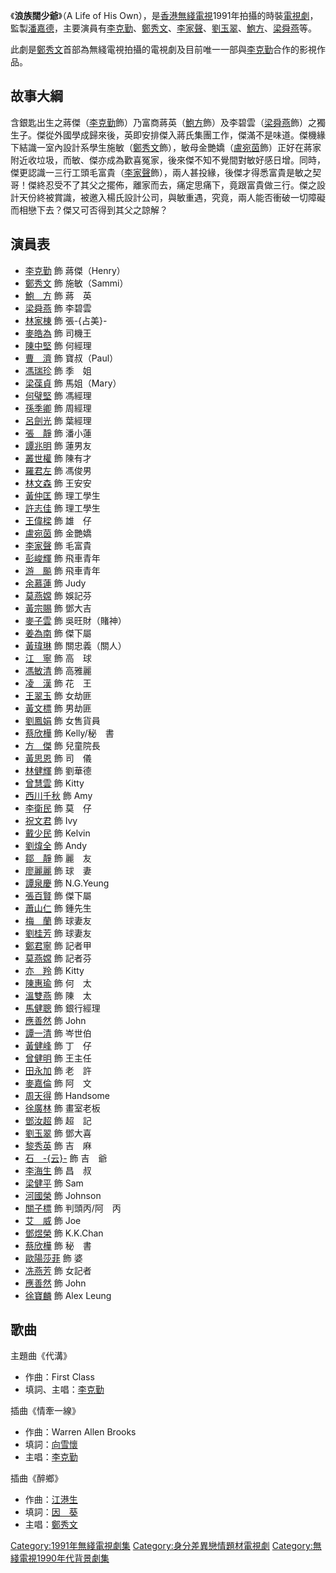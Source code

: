 {{無綫劇集
| 中文劇名=浪族闊少爺
| 英文劇名={{lang|en|A Life of His Own}}
| 圖像=
| 製作年份=1991年
| 翡翠台首播日期=1991年7月8日-8月2日
| 翡翠台首播時間=逢星期一至五 19:25-20:25
| 監製=[[潘嘉德|潘嘉德]]
| 編導=[[黃偉聲|黃偉聲]]、[[林婉樺|林婉樺]]、[[楊天明|楊天明]]、[[任潔|任潔]]
| 製作統籌=[[唐鳳珍|唐鳳珍]]
| 助理編導=[[吳家勤|吳家勤]]、[[符慧君|符慧君]]、[[王信|王信]]、[[何耀宗|何耀宗]]、<br>[[成志超|成志超]]、[[陳芝瑛|陳芝瑛]]
| 編審=[[鄧惠玲|鄧惠玲]]
| 編劇={{nowrap|[[趙婉蘭|趙婉蘭]]、[[香潔儀|香潔儀]]、[[鄧惠玲|鄧惠玲]]、[[黃偉強|黃偉強]]、<br>[[黃翠華|黃翠華]]}}
| 集數=20
| 劇種=時裝劇情
| 主演=[[李克勤|李克勤]]、[[鄭秀文|鄭秀文]]、[[劉玉翠|劉玉翠]]、[[李家聲|李家聲]]
| 主題曲=代溝
| 作曲=First Class
| 填詞=[[李克勤|李克勤]]
| 主唱=[[李克勤|李克勤]]
| 備註=
}}

《'''浪族闊少爺'''》（A Life of His Own），是[[香港無綫電視|香港無綫電視]]1991年拍攝的時裝[[電視劇|電視劇]]，監製[[潘嘉德|潘嘉德]]，主要演員有[[李克勤|李克勤]]、[[鄭秀文|鄭秀文]]、[[李家聲|李家聲]]、[[劉玉翠|劉玉翠]]、[[鮑方|鮑方]]、[[梁舜燕|梁舜燕]]等。

此劇是[[鄭秀文|鄭秀文]]首部為無綫電視拍攝的電視劇及目前唯一一部與[[李克勤|李克勤]]合作的影視作品。


==故事大綱==
含銀匙出生之蔣傑（[[李克勤|李克勤]]飾）乃富商蔣英（[[鮑方|鮑方]]飾）及李碧雲（[[梁舜燕|梁舜燕]]飾）之獨生子。傑從外國學成歸來後，英即安排傑入蔣氏集團工作，傑滿不是味道。傑機緣下結識一室內設計系學生施敏（[[鄭秀文|鄭秀文]]飾），敏母金艷嬌（[[盧宛茵|盧宛茵]]飾）正好在蔣家附近收垃圾，而敏、傑亦成為歡喜冤家，後來傑不知不覺間對敏好感日增。同時，傑更認識一三行工頭毛富貴（[[李家聲|李家聲]]飾），兩人甚投緣，後傑才得悉富貴是敏之契哥！傑終忍受不了其父之擺佈，離家而去，痛定思痛下，竟跟富貴做三行。傑之設計天份終被賞識，被邀入楊氏設計公司，與敏重遇，究竟，兩人能否衝破一切障礙而相戀下去？傑又可否得到其父之諒解？

==演員表==
*[[李克勤|李克勤]] 飾 蔣傑（Henry）
*[[鄭秀文|鄭秀文]] 飾 施敏（Sammi）
*[[鮑方|鮑　方]] 飾 蔣　英
*[[梁舜燕|梁舜燕]] 飾 李碧雲
*[[林家棟|林家棟]] 飾 張-{占美}-
*[[麥皓為|麥皓為]] 飾 司機王
*[[陳中堅|陳中堅]] 飾 何經理
*[[曹濟|曹　濟]] 飾 寶叔（Paul）
*[[馮瑞珍|馮瑞珍]] 飾 季　姐
*[[梁葆貞|梁葆貞]] 飾 馬姐（Mary）
*[[何璧堅|何璧堅]] 飾 馮經理
*[[孫季卿|孫季卿]] 飾 周經理
*[[呂劍光|呂劍光]] 飾 葉經理
*[[張靜|張　靜]] 飾 潘小蓮
*[[譚兆明|譚兆明]] 飾 蓮男友
*[[叢世權|叢世權]] 飾 陳有才
*[[羅君左|羅君左]] 飾 馮俊男
*[[林文森|林文森]] 飾 王安安
*[[黃仲匡|黃仲匡]] 飾 理工學生
*[[許志佳|許志佳]] 飾 理工學生
*[[王偉樑|王偉樑]] 飾 雄　仔
*[[盧宛茵|盧宛茵]] 飾 金艷嬌
*[[李家聲|李家聲]] 飾 毛富貴
*[[彭峻輝|彭峻輝]] 飾 飛車青年
*[[游飈|游　飈]] 飾 飛車青年
*[[余慕蓮|余慕蓮]] 飾 Judy
*[[莫燕嫦|莫燕嫦]] 飾 娛記芬
*[[黃宗賜|黃宗賜]] 飾 鄧大吉
*[[麥子雲|麥子雲]] 飾 吳旺財（賭神）
*[[姜為南|姜為南]] 飾 傑下屬
*[[黃瑋琳|黃瑋琳]] 飾 關忠義（關人）
*[[江寧_(演員)|江　寧]] 飾 高　球
*[[馮敏清|馮敏清]] 飾 高雅麗
*[[凌漢|凌　漢]] 飾 花　王
*[[王翠玉|王翠玉]] 飾 女劫匪
*[[黃文標|黃文標]] 飾 男劫匪
*[[劉鳳娟|劉鳳娟]] 飾 女售貨員
*[[蔡欣樺|蔡欣樺]] 飾 Kelly/秘　書
*[[方傑_(演員)|方　傑]] 飾 兒童院長
*[[黃思恩|黃思恩]] 飾 司　儀
*[[林健輝|林健輝]] 飾 劉華德
*[[曾慧雲|曾慧雲]] 飾 Kitty
*[[西川千秋|西川千秋]] 飾 Amy
*[[李衛民|李衛民]] 飾 莫　仔
*[[祝文君|祝文君]] 飾 Ivy
*[[戴少民|戴少民]] 飾 Kelvin
*[[劉煒全|劉煒全]] 飾 Andy
*[[鄒靜|鄒　靜]] 飾 麗　友
*[[廖麗麗|廖麗麗]] 飾 球　妻
*[[譚泉慶|譚泉慶]] 飾 N.G.Yeung
*[[張百賢|張百賢]] 飾 傑下屬
*[[蕭山仁|蕭山仁]] 飾 鍾先生
*[[梅蘭|梅　蘭]] 飾 球妻友
*[[劉桂芳|劉桂芳]] 飾 球妻友
*[[鄭君寧|鄭君寧]] 飾 記者甲
*[[莫燕嫦|莫燕嫦]] 飾 記者芬
*[[亦羚|亦　羚]] 飾 Kitty
*[[陳惠瑜|陳惠瑜]] 飾 何　太
*[[溫雙燕|溫雙燕]] 飾 陳　太
*[[馬健聰|馬健聰]] 飾 銀行經理
*[[應善然|應善然]] 飾 John
*[[譚一清|譚一清]] 飾 岑世伯
*[[黃健峰|黃健峰]] 飾 丁　仔
*[[曾健明|曾健明]] 飾 王主任
*[[田永加|田永加]] 飾 老　許
*[[麥嘉倫|麥嘉倫]] 飾 阿　文
*[[周天得|周天得]] 飾 Handsome
*[[徐廣林|徐廣林]] 飾 畫室老板
*[[鄧汝超|鄧汝超]] 飾 超　記
*[[劉玉翠|劉玉翠]] 飾 鄧大喜
*[[黎秀英|黎秀英]] 飾 吉　麻
*[[石云|石　-{云}-]] 飾 吉　爺
*[[李海生|李海生]] 飾 昌　叔
*[[梁健平|梁健平]] 飾 Sam
*[[河國榮|河國榮]] 飾 Johnson
*[[關子標|關子標]] 飾 判頭丙/阿　丙
*[[艾威|艾　威]] 飾 Joe
*[[鄧煜榮|鄧煜榮]] 飾 K.K.Chan
*[[蔡欣樺|蔡欣樺]] 飾 秘　書
*[[歐陽莎菲|歐陽莎菲]] 飾 婆
*[[冼燕芳|冼燕芳]] 飾 女記者
*[[應善然|應善然]] 飾 John
*[[徐寶麟|徐寶麟]] 飾 Alex Leung

==歌曲==
;主題曲《代溝》
*作曲：First Class
*填詞、主唱：[[李克勤|李克勤]]
;插曲《情牽一線》
*作曲：Warren Allen Brooks
*填詞：[[向雪懷|向雪懷]]
*主唱：[[李克勤|李克勤]]
;插曲《醉鄉》
*作曲：[[江港生|江港生]]
*填詞：[[因葵|因　葵]]
*主唱：[[鄭秀文|鄭秀文]]
{{李克勤}}
[[Category:1991年無綫電視劇集|Category:1991年無綫電視劇集]]
[[Category:身分差異戀情題材電視劇|Category:身分差異戀情題材電視劇]]
[[Category:無綫電視1990年代背景劇集|Category:無綫電視1990年代背景劇集]]